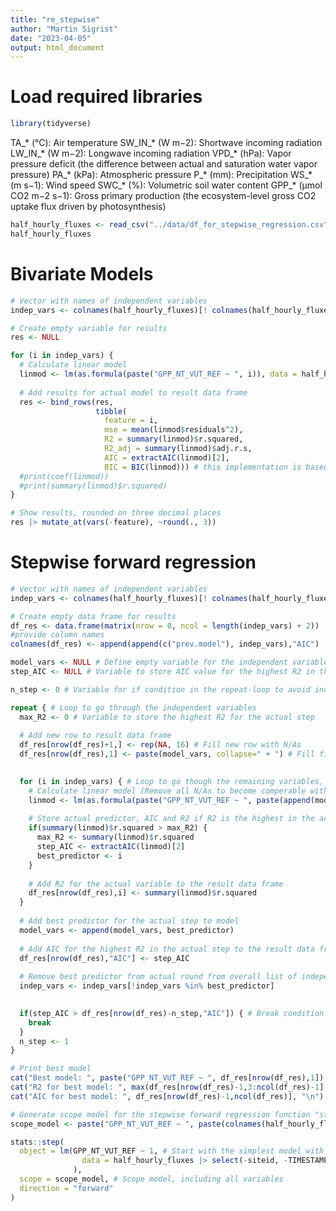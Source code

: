 ```yaml
---
title: "re_stepwise"
author: "Martin Sigrist"
date: "2023-04-05"
output: html_document
---
```


# Load required libraries
```r
library(tidyverse)
```

TA_* (°C): Air temperature
SW_IN_* (W m−2): Shortwave incoming radiation
LW_IN_* (W m−2): Longwave incoming radiation
VPD_* (hPa): Vapor pressure deficit (the difference between actual and saturation water vapor pressure)
PA_* (kPa): Atmospheric pressure
P_* (mm): Precipitation
WS_* (m s−1): Wind speed
SWC_* (%): Volumetric soil water content
GPP_* (μmol CO2 m−2 s−1): Gross primary production (the ecosystem-level gross CO2 uptake flux driven by photosynthesis)


```r
half_hourly_fluxes <- read_csv("../data/df_for_stepwise_regression.csv", show_col_types = FALSE)
half_hourly_fluxes
```



# Bivariate Models

```r
# Vector with names of independent variables
indep_vars <- colnames(half_hourly_fluxes)[! colnames(half_hourly_fluxes) %in% c("siteid", "TIMESTAMP", "GPP_NT_VUT_REF")]

# Create empty variable for results
res <- NULL 

for (i in indep_vars) {
  # Calculate linear model
  linmod <- lm(as.formula(paste("GPP_NT_VUT_REF ~ ", i)), data = half_hourly_fluxes)
  
  # Add results for actual model to result data frame
  res <- bind_rows(res,
                   tibble(
                     feature = i,
                     mse = mean(linmod$residuals^2),
                     R2 = summary(linmod)$r.squared,
                     R2_adj = summary(linmod)$adj.r.s,
                     AIC = extractAIC(linmod)[2],
                     BIC = BIC(linmod))) # this implementation is based on log-likelihood
  #print(coef(linmod))
  #print(summary(linmod)$r.squared)
}

# Show results, rounded on three decimal places
res |> mutate_at(vars(-feature), ~round(., 3))
```



# Stepwise forward regression
```r
# Vector with names of independent variables
indep_vars <- colnames(half_hourly_fluxes)[! colnames(half_hourly_fluxes) %in% c("siteid", "TIMESTAMP", "GPP_NT_VUT_REF")]

# Create empty data frame for results
df_res <- data.frame(matrix(nrow = 0, ncol = length(indep_vars) + 2))
#provide column names
colnames(df_res) <- append(append(c("prev.model"), indep_vars),"AIC")

model_vars <- NULL # Define empty variable for the independent variables of the actual model
step_AIC <- NULL # Variable to store AIC value for the highest R2 in the sctual step

n_step <- 0 # Variable for if condition in the repeat-loop to avoid index problems

repeat { # Loop to go through the independent variables
  max_R2 <- 0 # Variable to store the highest R2 for the actual step
  
  # Add new row to result data frame
  df_res[nrow(df_res)+1,] <- rep(NA, 16) # Fill new row with N/As
  df_res[nrow(df_res),1] <- paste(model_vars, collapse=" + ") # Fill first cell in new row with the previous model formulation
  

  for (i in indep_vars) { # Loop to go though the remaining variables, not yet in the model
    # Calculate linear model (Remove all N/As to become comperable with the result from the step function, that only works without N/As)
    linmod <- lm(as.formula(paste("GPP_NT_VUT_REF ~ ", paste(append(model_vars, i), collapse=" + "))), data = half_hourly_fluxes |> drop_na())
    
    # Store actual predictor, AIC and R2 if R2 is the highest in the actual round
    if(summary(linmod)$r.squared > max_R2) {
      max_R2 <- summary(linmod)$r.squared
      step_AIC <- extractAIC(linmod)[2]
      best_predictor <- i
    }
    
    # Add R2 for the actual variable to the result data frame
    df_res[nrow(df_res),i] <- summary(linmod)$r.squared
  }
  
  # Add best predictor for the actual step to model
  model_vars <- append(model_vars, best_predictor)
  
  # Add AIC for the highest R2 in the actual step to the result data frame
  df_res[nrow(df_res),"AIC"] <- step_AIC
  
  # Remove best predictor from actual round from overall list of independent variables
  indep_vars <- indep_vars[!indep_vars %in% best_predictor]

  
  if(step_AIC > df_res[nrow(df_res)-n_step,"AIC"]) { # Break condition for repeat loop
    break
  }
  n_step <- 1
}

# Print best model
cat("Best model: ", paste("GPP_NT_VUT_REF ~ ", df_res[nrow(df_res),1]), "\n")
cat("R2 for best model: ", max(df_res[nrow(df_res)-1,3:ncol(df_res)-1], na.rm = TRUE), "\n")
cat("AIC for best model: ", df_res[nrow(df_res)-1,ncol(df_res)], "\n")
```

```r
# Generate scope model for the stepwise forward regression function "step"
scope_model <- paste("GPP_NT_VUT_REF ~ ", paste(colnames(half_hourly_fluxes)[! colnames(half_hourly_fluxes) %in% c("siteid", "TIMESTAMP", "GPP_NT_VUT_REF")], collapse=" + "))

stats::step(
  object = lm(GPP_NT_VUT_REF ~ 1, # Start with the simplest model with only a consant
                data = half_hourly_fluxes |> select(-siteid, -TIMESTAMP)|> drop_na() # Remove all NA to make the step function work
              ),
  scope = scope_model, # Scope model, including all variables
  direction = "forward"
)

```



